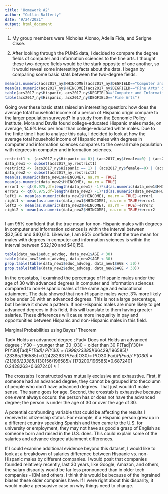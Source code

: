 ```yaml
---
title: 'Homework #2'
author: "Collin Rafferty"
date: "9/24/2021"
output: html_document
---
```


1. My group members were Nicholas Alonso, Adelia Fida, and Serigne Cisse. 

2. After looking through the PUMS data, I decided to compare the degree fields of computer and information sciences to the fine arts. 
I thought these two-degree fields would be the stark opposite of one another, so it would reveal some interesting facts about the data. 
I began by comparing some basic stats between the two-degree fields.  

```r
mean(as.numeric(acs2017_ny$HHINCOME[(acs2017_ny$DEGFIELD=="Computer and Information Sciences" &acs2017_ny$female==0)]), na.rm = TRUE)
mean(as.numeric(acs2017_ny$HHINCOME[(acs2017_ny$DEGFIELD=="Fine Arts" &acs2017_ny$female==0)]), na.rm = TRUE)
table(acs2017_ny$Hispanic, acs2017_ny$DEGFIELD=="Computer and Information Sciences")
table(acs2017_ny$Hispanic, acs2017_ny$DEGFIELD=="Fine Arts")
```

Going over these basic stats raised an interesting question: how does the average total household 
income of a person of Hispanic origin compare to the larger population surveyed? In a study from the 
Economic Policy Institute, Mora and Davila found college-educated Hispanic males made, on average, 14.9% 
less per hour than college-educated white males. Due to the finite time I had to analyze this data, I decided to look 
at how the average total household income of Hispanic males with degrees in computer and information sciences compares to the overall male 
population with degrees in computer and information sciences.

```r
restrict1 <- (acs2017_ny$Hispanic == 0)| (acs2017_ny$female==0) | (acs2017_ny$DEGFIELD=="Computer and Information Scienes")
data_new1 <- subset(acs2017_ny,restrict1)
restrict2 <- (acs2017_ny$Hispanic == 1) | (acs2017_ny$female==0) | (acs2017_ny$DEGFIELD=="Computer and Information Scienes")
data_new2 <- subset(acs2017_ny,restrict2)
mean(as.numeric(data_new1$HHINCOME), na.rm = TRUE)
mean(as.numeric(data_new2$HHINCOME), na.rm = TRUE)
error1 <- qt(0.975,df=length(data_new1) -1)*sd(as.numeric(data_new1$HHINCOME), na.rm = TRUE)/sqrt(length (data_new1))
error2 <- qt(0.975,df=length(data_new2) -1)*sd(as.numeric(data_new2$HHINCOME), na.rm = TRUE)/sqrt(length (data_new2))
left1 <- mean(as.numeric(data_new1$HHINCOME), na.rm = TRUE)-error1
right1 <- mean(as.numeric(data_new1$HHINCOME), na.rm = TRUE)+error1
left2 <- mean(as.numeric(data_new2$HHINCOME), na.rm = TRUE)-error2
right2 <- mean(as.numeric(data_new2$HHINCOME), na.rm = TRUE)+error2
```
```r

```

I am 95% confident that the true mean for non-Hispanic males with degrees in computer and information sciences is within 
the interval between $32,560 and $40,610. Likewise, I am 95% confident that the true mean for males with degrees 
in computer and information sciences is within the interval between $32,120 and $40,150.  

```r
table(data_new1$educ_advdeg, data_new1$AGE < 30)
table(data_new2$educ_advdeg, data_new2$AGE < 30)
prop.table(table(data_new1$educ_advdeg, data_new1$AGE < 30))
prop.table(table(data_new2$educ_advdeg, data_new2$AGE < 30))
```

In the crosstabs, I examined the percentage of Hispanic males under the age of 30 with advanced degrees in 
computer and information sciences compared to non-Hispanic males of the same age and educational attainment. The data showed 
that non-Hispanic males were .3% more likely to be under 30 with an advanced degrees. This is not a 
large percentage, but I believe it shows a pattern. If non-Hispanic males are more likely to get advanced degrees 
in this field, this will translate to them having greater salaries. These differences will cause more inequality in pay and opportunities 
between Hispanic and non-Hispanic males in this field.

Marginal Probabilities using Bayes’ Theorem

Tad= Holds an advanced degree ; Fad= Does not Holds an advanced degree ; Y30 = younger than 30 ;O30 = older than 30 
P(Tad|Y30)= P(Y30|Tad)*P(Tad)/ P(Y30) = (1999/23385)*(66429/196585)/ (23385/196585)=0.2428263
 P(Fad|O30)= P(O30|Fad)*P(Fad)/ P(O30) = (21386/23385)*(130156/196585)/ (173200/196585)=0.6872401
0.2428263+0.6872401 ≈ 1

The crosstabs I constructed was mutually exclusive and exhaustive. First, if someone had an advanced degree, they 
cannot be grouped into thecolumn of people who don't have advanced degrees. That just wouldn't make sense. The same goes for
age. Second, the crosstab is exhaustive because one event always occurs: the person has or does not have the advanced degree; the person 
is under the age of 30 or over the age of 30. 

A potential confounding variable that could be affecting the results I received is citizenship status. For example, if a Hispanic 
person grew up in a different country speaking Spanish and then came to the U.S. for university or employment, 
they may not have as good a grasp of English as someone born and raised in the U.S. does. This could explain some of 
the salaries and advance degree attainment differences. 

If I could examine additional evidence beyond this dataset, I would like to look at a breakdown of salaries difference 
between Hispanic vs. non-Hispanic males by different companies. I would posit that companies founded relatively recently, 
last 30 years, like Google, Amazon, and others, the salary disparity would be far less pronounced than 
in older tech companies - IBM and others. I think this would be because of the ingrained biases these older companies have. If 
I were right about this disparity, it would make a persuasive case on why things need to change. 
